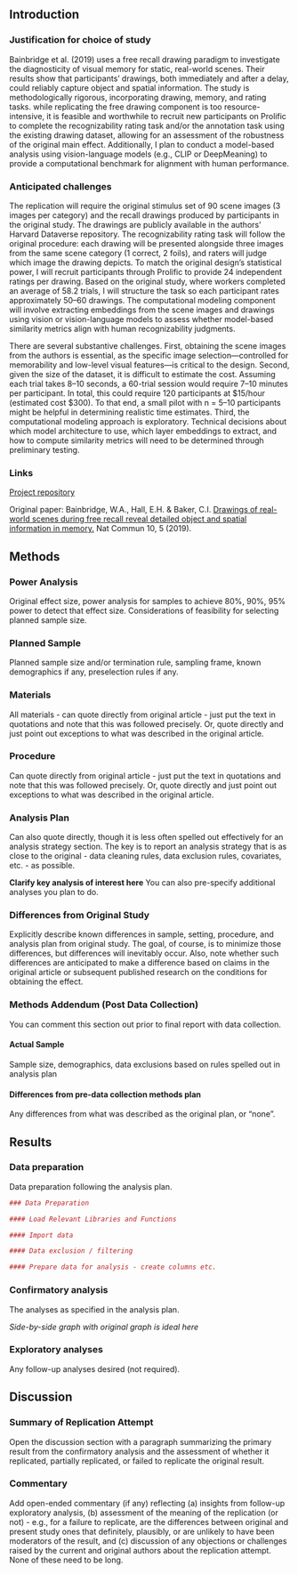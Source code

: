 <!-- uncomment for html renders -->
<!-- ---
title: "Replication of Drawings of real-world scenes during free recall reveal detailed object and spatial information in memory by Bainbridge et al. (2019, Nature Communications)"
author: "Haoyu Du (h6du)"
date: "`r format(Sys.time(), '%B %d, %Y')`"
format:
  html:
    toc: true
    toc_depth: 3
--- -->

## Introduction


### Justification for choice of study

Bainbridge et al. (2019) uses a free recall drawing paradigm to investigate the diagnosticity of visual memory for static, real-world scenes. Their results show that participants’ drawings, both immediately and after a delay, could reliably capture object and spatial information.  The study is methodologically rigorous, incorporating drawing, memory, and rating tasks. while replicating the free drawing component is too resource-intensive, it is feasible and worthwhile to recruit new participants on Prolific to complete the recognizability rating task and/or the annotation task using the existing drawing dataset, allowing for an assessment of the robustness of the original main effect. Additionally, I plan to conduct a model-based analysis using vision-language models (e.g., CLIP or DeepMeaning) to provide a computational benchmark for alignment with human performance.

### Anticipated challenges

The replication will require the original stimulus set of 90 scene images (3 images per category) and the recall drawings produced by participants in the original study. The drawings are publicly available in the authors' Harvard Dataverse repository. The recognizability rating task will follow the original procedure: each drawing will be presented alongside three images from the same scene category (1 correct, 2 foils), and raters will judge which image the drawing depicts. To match the original design's statistical power, I will recruit participants through Prolific to provide 24 independent ratings per drawing. Based on the original study, where workers completed an average of 58.2 trials, I will structure the task so each participant rates approximately 50–60 drawings. The computational modeling component will involve extracting embeddings from the scene images and drawings using vision or vision-language models to assess whether model-based similarity metrics align with human recognizability judgments.

There are several substantive challenges. First, obtaining the scene images from the authors is essential, as the specific image selection—controlled for memorability and low-level visual features—is critical to the design. Second, given the size of the dataset, it is difficult to estimate the cost. Assuming each trial takes 8–10 seconds, a 60-trial session would require 7–10 minutes per participant. In total, this could require 120 participants at $15/hour (estimated cost $300). To that end, a small pilot with n = 5–10 participants might be helpful in determining realistic time estimates. Third, the computational modeling approach is exploratory. Technical decisions about which model architecture to use, which layer embeddings to extract, and how to compute similarity metrics will need to be determined through preliminary testing.

### Links

[Project repository](https://github.com/haoyudu/bainbridge2018)

Original paper: Bainbridge, W.A., Hall, E.H. & Baker, C.I. [Drawings of real-world scenes during free recall reveal detailed object and spatial information in memory.](https://github.com/haoyudu/bainbridge2018/blob/main/original_paper/bainbridge2018.pdf) Nat Commun 10, 5 (2019). 



## Methods

### Power Analysis

Original effect size, power analysis for samples to achieve 80%, 90%, 95% power to detect that effect size.  Considerations of feasibility for selecting planned sample size.

### Planned Sample

Planned sample size and/or termination rule, sampling frame, known demographics if any, preselection rules if any.

### Materials

All materials - can quote directly from original article - just put the text in quotations and note that this was followed precisely.  Or, quote directly and just point out exceptions to what was described in the original article.

### Procedure	

Can quote directly from original article - just put the text in quotations and note that this was followed precisely.  Or, quote directly and just point out exceptions to what was described in the original article.

### Analysis Plan

Can also quote directly, though it is less often spelled out effectively for an analysis strategy section.  The key is to report an analysis strategy that is as close to the original - data cleaning rules, data exclusion rules, covariates, etc. - as possible.  

**Clarify key analysis of interest here**  You can also pre-specify additional analyses you plan to do.

### Differences from Original Study

Explicitly describe known differences in sample, setting, procedure, and analysis plan from original study.  The goal, of course, is to minimize those differences, but differences will inevitably occur.  Also, note whether such differences are anticipated to make a difference based on claims in the original article or subsequent published research on the conditions for obtaining the effect.

### Methods Addendum (Post Data Collection)

You can comment this section out prior to final report with data collection.

#### Actual Sample
  Sample size, demographics, data exclusions based on rules spelled out in analysis plan

#### Differences from pre-data collection methods plan
  Any differences from what was described as the original plan, or “none”.


## Results


### Data preparation

Data preparation following the analysis plan.
	
```r
### Data Preparation

#### Load Relevant Libraries and Functions

#### Import data

#### Data exclusion / filtering

#### Prepare data for analysis - create columns etc.
```

### Confirmatory analysis

The analyses as specified in the analysis plan.  

*Side-by-side graph with original graph is ideal here*

### Exploratory analyses

Any follow-up analyses desired (not required).  

## Discussion

### Summary of Replication Attempt

Open the discussion section with a paragraph summarizing the primary result from the confirmatory analysis and the assessment of whether it replicated, partially replicated, or failed to replicate the original result.  

### Commentary

Add open-ended commentary (if any) reflecting (a) insights from follow-up exploratory analysis, (b) assessment of the meaning of the replication (or not) - e.g., for a failure to replicate, are the differences between original and present study ones that definitely, plausibly, or are unlikely to have been moderators of the result, and (c) discussion of any objections or challenges raised by the current and original authors about the replication attempt.  None of these need to be long.
